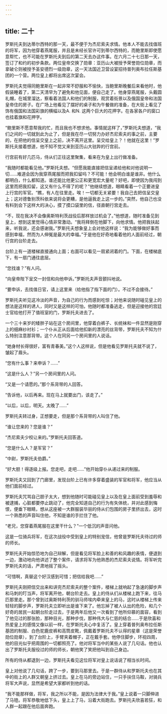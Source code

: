 ```yaml
---
---
---
```

title: 二十
---




罗斯托夫到达蒂尔西特的那一天，最不便于为杰尼索夫求情。他本人不能去找值班的将军，因为他穿着燕尾服，并且是未经长官许可到蒂尔西特的，而鲍里斯即使愿意帮忙，也不可能在罗斯托夫到后的第二天去办这件事。在六月二十七日那一天，签订了和约的初步条款。两位皇帝交换了勋章：亚历山大被授予荣誉勋位勋章，而拿破仑则被授予圣安德烈一级勋章，这一天法国近卫营设宴招待普列奥布拉任斯基团的一个营。两位皇上都将出席这次宴会。

罗斯托夫觉得同鲍里斯在一起非常不舒服和不愉快，当鲍里斯晚餐后来看他时，他假装睡着了，第二天清早为了避免和他见面，便自己走了。他身穿燕尾服，头戴圆礼帽，在城里溜达，察看着法国人和他们的制服，观赏着街景以及俄国皇帝和法国皇帝住的房子。在广场上他看见了摆好的桌子和为午餐做的准备，在大街上看见了饰有俄国和法国彩旗的横幅以及A. 和N. 这两个巨大的花押字。在各家各户的窗口也挂着旗和花押字。

“鲍里斯不愿意帮我的忙，而且我也不想求他。事情就这样了，”罗斯托夫想道，“我们之间的一切就到此为止了，但是我在尽一切努力办好杰尼索夫的事之前，主要的，在把他的信呈交皇上之前，决不离开这里。呈交给皇上？！他就在这里！”罗斯托夫接着想道，他不知不觉又来到亚历山大驻跸的行宫前。

行宫前有好几匹马，侍从们正往这里聚集，看来在为皇上出行做准备。

“我随时都能看见他。”罗斯托夫想。“但愿我能直接把信呈递给他和对他说明一切……难道会因为我穿燕尾服而把我扣留吗？不可能！他会明白谁是谁非。他什么都明白，什么都知道。谁还能比他更公正和更宽宏大量呢？好吧，即使因为我闯到这里而把我扣留，这又有什么不得了的呢？”他继续想道，眼睛看着一个正要进皇上行宫的军官。“瞧，有人在往里走。唉！一切都无关紧要！我自己去把信呈交皇上；这对德鲁别茨科依来说将会更糟，是他逼我走上这一步的。”突然，他自己也没有料到会下这样大的决心，摸了摸口袋里的信，径直朝行宫走去。

“不，现在我决不会像奥斯特利茨战役后那样放过机会了。”他想道，随时准备见到皇上，想到这里觉得心情非常激动。“我将拜倒在他脚下，向他求情。他把我扶起来，听我说，还会感谢我。”罗斯托夫想象皇上会对他这样说：“我为能够做好事而感到幸福，然而为人伸冤是最大的幸福。”于是他在好奇地看着他的人面前经过，朝行宫的台阶走去。

台阶上有一道楼梯直接通向上面；右面可以看见一扇紧闭着的门。下面，在楼梯底下，有一扇门通往底层。

“您找谁？”有人问。

“向皇帝陛下呈交一封信和向他申诉。”罗斯托夫声音颤抖地说。

“要申诉，去找值日官，请上这里来（给他指了指下面的门）。不过不会接待。”

罗斯托夫听见这冷淡的声音，为自己的行为而感到吃惊；对他来说随时碰见皇上的想法是这样的诱人，同时又是这样的可怕，他随时都准备逃走，但是迎接他的宫廷士官给他打开了值班室的门，罗斯托夫进去了。

一个三十来岁的矮胖子站在这个房间里，他穿着白裤子、长统袜和一件显然是刚穿上的细麻纱衬衫；一个仆从正从后面给他扣新的漂亮的丝背带，罗斯托夫不知为什么特别注意那背带。这个人在同另一个房间里的人说话。

“她身材长得很好，富有青春美。”这个人这样说，但是他看见罗斯托夫就不说了，皱起了眉头。

“您有什么事？来申诉？……”

“这是什么人？”另一个房间里的人问。

“又是一个请愿的。”那个系背带的人回答。

“告诉他，以后再来。现在马上就要出门，该走了。”

“以后，以后，明天。太晚了……”

罗斯托夫转过身，正想要走，但是那个系背带的人叫住了他。

“谁让您来的？您是谁？”

“杰尼索夫少校让来的。”罗斯托夫回答道。

“您是什么人？是军官？”

“中尉，罗斯托夫伯爵。”

“好大胆！得逐级上报。您走吧，走吧……”他开始穿仆从递过来的制服。

罗斯托夫又回到了门廊里，发现台阶上已有许多穿着盛装的军官和将军，他应当从他们面前经过。

罗斯托夫咒骂自己胆子太大，想到他随时可能碰见皇上以及在皇上面前受到羞辱和被逮捕，心脏都要停止跳动了，他完全知道自己的行为有失体统，并对此感到悔恨，便垂下眼睛，想从这座被一大群服装华丽的侍从们包围的房子里挤出去，这时一个熟悉的声音叫住他，不知是谁的手拦住了他。

“老兄，您穿着燕尾服在这里干什么？”一个低沉的声音问他。

这是一位骑兵将军，在这次战役中受到皇上的特别宠信，他曾是罗斯托夫待过的师的师长。

罗斯托夫开始惊恐地为自己辩解，但是看见将军脸上和善的和风趣的表情，便退到一边，激动地向他讲述了整个案件，请求将军为他熟悉的杰尼索夫说情。将军听完罗斯托夫的话，严肃地摇了摇头。

“可惜啊，真替这个好汉感到可惜；把信给我吧……”

罗斯托夫刚把信交出来和讲完杰尼索夫的整个案件，楼梯上就响起了急速的脚步声和马刺的叮当声，将军离开他，朝台阶走去。皇上的侍从们从楼梯上跑下来，往马匹那里走。那个曾到过奥斯特利茨的驯马师埃内牵来皇上的马，这时从楼梯上传来轻轻的脚步声，罗斯托夫立即听出是谁下来了。他忘掉了被人认出的危险，和几个好奇的居民一起朝台阶走过去，于是两年后他又一次看到了他所仰慕的面容，看到了他见过的那张脸，那种目光，那种步伐，那种伟大与仁慈的结合……于是欣喜和热爱皇上的感情又像以前一样，在罗斯托夫心中复活了。皇上穿着普列奥布拉任斯基团的制服、白色驼鹿皮裤和高筒皮靴，佩戴着罗斯托夫不认得的星章（这是荣誉勋位勋章），到了台阶上，手臂夹着帽子，正在戴手套。他停住脚步，环视四周，他的目光似乎把周围的一切都照亮了。他对将军当中的某些人说了几句话。他也认出了罗斯托夫服役过的师的师长，朝他笑了笑把他叫到自己身边。

所有的侍从都退到一边，罗斯托夫看见这位将军对皇上说话说了相当长时间。

皇上对他说了几句话，跨了一步，要到马那里去。于是一群侍从和罗斯托夫也在其中的街上的人群又朝皇上挤过去。皇上在马的旁边站住，一只手扶住马鞍，对骑兵将军大声说，显然是希望大家都听到他的话。

“我不能那样做，将军，我之所以不能，是因为法律大于我。”皇上说着一只脚伸进了马镫。将军恭敬地低下头，皇上上了马，沿着大街跑去。罗斯托夫欣喜若狂，和人群一起跟在他后面奔跑。